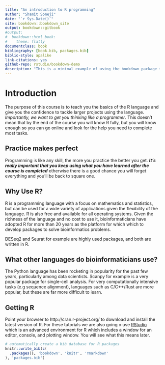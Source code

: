 ```yaml
--- 
title: "An introduction to R programming"
author: "Shamit Soneji"
date: "`r Sys.Date()`"
site: bookdown::bookdown_site
output: bookdown::gitbook
#output:
#  bookdown::html_book:
#    theme: flatly
documentclass: book
bibliography: [book.bib, packages.bib]
biblio-style: apalike
link-citations: yes
github-repo: rstudio/bookdown-demo
description: "This is a minimal example of using the bookdown package to write a book. The output format for this example is bookdown::gitbook."
---
```


# Introduction

The purpose of this course is to teach you the basics of the R language and give you the confidence to tackle larger projects using the language. *Importantly, we want to get you thinking like a programmer*. This doesn't mean that by the end of the course you will know R fully, but you will know enough so you can go online and look for the help you need to complete most tasks.

## Practice makes perfect

Programming is like any skill, the more you practice the better you get. ***It's really important that you keep using what you have learned after the course is completed*** otherwise there is a good chance you will forget everything and you'll be back to square one.

## Why Use R?
R is a programming language with a focus on mathematics and statistics, but can be used for a wide variety of applications given the flexibility of the language. R is also free and available for all operating systems. Given the richness of the language and no cost to use it, bioinformaticians have adopted R for more than 20 years as the platform for which which to develop packages to solve bioinformatics problems.

DESeq2 and Seurat for example are highly used packages, and both are written in R.

## What other languages do bioinformaticians use?

The Python language has been rocketing in popularity for the past few years, particularly among data scientists. Scanpy for example is a very popular package for single-cell analysis. For very computationally intensive tasks (e.g sequence alignment), languages such as C/C++/Rust are more popular, but these are far more difficult to learn.

## Getting R

Point your browser to http://cran.r-project.org/ to download and install the latest version of R. For these tutorials we are also going o use [RStudio](http://www.rstudio.com/) which is an advanced environment for R which includes a window for an editor, console, and plotting window. You will see what this means later.



```r
# automatically create a bib database for R packages
knitr::write_bib(c(
  .packages(), 'bookdown', 'knitr', 'rmarkdown'
), 'packages.bib')
```

